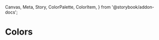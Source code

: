   Canvas,
  Meta,
  Story,
  ColorPalette,
  ColorItem,
} from '@storybook/addon-docs';

<Meta title="Style Guide/Colors" />

# Colors

<div class="pt-32">
  <ColorPalette>
    <ColorItem
      title="Primary"
      subtitle="White"
      colors={{
        '': '#FFFFFF',
      }}
    />
    <ColorItem
      title="Secondary"
      subtitle="Brown grey"
      colors={{
        '': '#ACACAC',
      }}
    />
    <ColorItem
      title="Accent"
      subtitle="Black"
      colors={{
        '': '#E62997',
      }}
    />
    <ColorItem
      title="Neutral"
      subtitle="Dark Grey"
      colors={{
        '': '#191919',
      }}
    />
    <ColorItem
      title="Base"
      subtitle="Grey"
      colors={{
        '': '#000000',
      }}
    />
  </ColorPalette>
</div>
